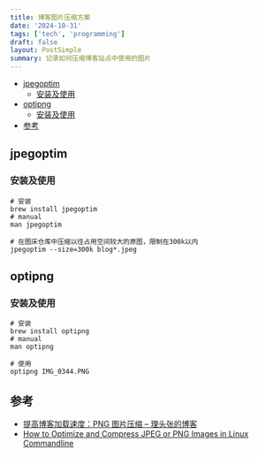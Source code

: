 ```yaml
---
title: 博客图片压缩方案
date: '2024-10-31'
tags: ['tech', 'programming']
draft: false
layout: PostSimple
summary: 记录如何压缩博客站点中使用的图片
---
```


- [jpegoptim](#jpegoptim)
  - [安装及使用](#安装及使用)
- [optipng](#optipng)
  - [安装及使用](#安装及使用)
- [参考](#参考)

## jpegoptim

### 安装及使用

```shell
# 安装
brew install jpegoptim
# manual
man jpegoptim

# 在图床仓库中压缩以往占用空间较大的原图，限制在300k以内
jpegoptim --size=300k blog*.jpeg
```

## optipng

### 安装及使用

```shell
# 安装
brew install optipng
# manual
man optipng

# 使用
optipng IMG_0344.PNG
```

## 参考

- [提高博客加载速度：PNG 图片压缩 – 理头张的博客](https://www.littlezhang.com/2022/01/%E6%8F%90%E9%AB%98%E5%8D%9A%E5%AE%A2%E5%8A%A0%E8%BD%BD%E9%80%9F%E5%BA%A6png-%E5%9B%BE%E7%89%87%E5%8E%8B%E7%BC%A9/)
- [How to Optimize and Compress JPEG or PNG Images in Linux Commandline](https://www.tecmint.com/optimize-and-compress-jpeg-or-png-batch-images-linux-commandline/)
